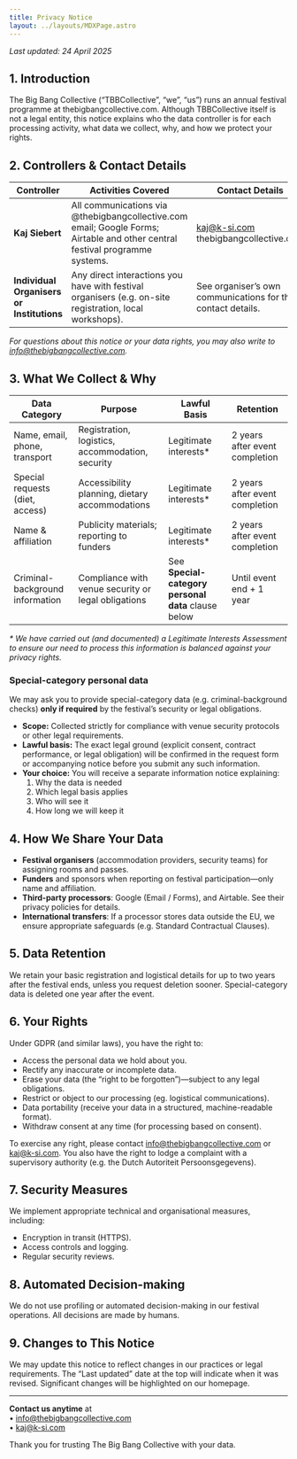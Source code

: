 ```yaml
---
title: Privacy Notice
layout: ../layouts/MDXPage.astro
---
```


_Last updated: 24 April 2025_

## 1. Introduction  
The Big Bang Collective (“TBBCollective”, “we”, “us”) runs an annual festival programme at thebigbangcollective.com. Although TBBCollective itself is not a legal entity, this notice explains who the data controller is for each processing activity, what data we collect, why, and how we protect your rights.

## 2. Controllers & Contact Details  

| Controller                                | Activities Covered                                                     | Contact Details                                      |
|-------------------------------------------|------------------------------------------------------------------------|-------------------------------------------------------|
| **Kaj Siebert**                           | All communications via @thebigbangcollective.com email; Google Forms; Airtable and other central festival programme systems. | kaj@k-si.com<br/>thebigbangcollective.com              |
| **Individual Organisers or Institutions** | Any direct interactions you have with festival organisers (e.g. on-site registration, local workshops).  | See organiser’s own communications for their contact details. |

_For questions about this notice or your data rights, you may also write to info@thebigbangcollective.com._

## 3. What We Collect & Why  

| Data Category                   | Purpose                                             | Lawful Basis                                                | Retention                         |
|---------------------------------|-----------------------------------------------------|-------------------------------------------------------------|-----------------------------------|
| Name, email, phone, transport   | Registration, logistics, accommodation, security    | Legitimate interests*                                       | 2 years after event completion    |
| Special requests (diet, access) | Accessibility planning, dietary accommodations      | Legitimate interests*                                       | 2 years after event completion    |
| Name & affiliation              | Publicity materials; reporting to funders           | Legitimate interests*                                       | 2 years after event completion    |
| Criminal-background information | Compliance with venue security or legal obligations | See **Special-category personal data** clause below         | Until event end + 1 year          |

_\* We have carried out (and documented) a Legitimate Interests Assessment to ensure our need to process this information is balanced against your privacy rights._

### Special-category personal data  
We may ask you to provide special-category data (e.g. criminal-background checks) **only if required** by the festival’s security or legal obligations.  
- **Scope:** Collected strictly for compliance with venue security protocols or other legal requirements.  
- **Lawful basis:** The exact legal ground (explicit consent, contract performance, or legal obligation) will be confirmed in the request form or accompanying notice before you submit any such information.  
- **Your choice:** You will receive a separate information notice explaining:  
  1. Why the data is needed  
  2. Which legal basis applies  
  3. Who will see it  
  4. How long we will keep it  

## 4. How We Share Your Data  
- **Festival organisers** (accommodation providers, security teams) for assigning rooms and passes.  
- **Funders** and sponsors when reporting on festival participation—only name and affiliation.  
- **Third-party processors**: Google (Email / Forms), and Airtable. See their privacy policies for details.  
- **International transfers**: If a processor stores data outside the EU, we ensure appropriate safeguards (e.g. Standard Contractual Clauses).

## 5. Data Retention  
We retain your basic registration and logistical details for up to two years after the festival ends, unless you request deletion sooner. Special-category data is deleted one year after the event.

## 6. Your Rights  
Under GDPR (and similar laws), you have the right to:  
- Access the personal data we hold about you.  
- Rectify any inaccurate or incomplete data.  
- Erase your data (the “right to be forgotten”)—subject to any legal obligations.  
- Restrict or object to our processing (eg. logistical communications).  
- Data portability (receive your data in a structured, machine-readable format).  
- Withdraw consent at any time (for processing based on consent).  

To exercise any right, please contact info@thebigbangcollective.com or kaj@k-si.com. You also have the right to lodge a complaint with a supervisory authority (e.g. the Dutch Autoriteit Persoonsgegevens).

## 7. Security Measures  
We implement appropriate technical and organisational measures, including:  
- Encryption in transit (HTTPS).  
- Access controls and logging.  
- Regular security reviews.

## 8. Automated Decision-making  
We do not use profiling or automated decision-making in our festival operations. All decisions are made by humans.

## 9. Changes to This Notice  
We may update this notice to reflect changes in our practices or legal requirements. The “Last updated” date at the top will indicate when it was revised. Significant changes will be highlighted on our homepage.

---

**Contact us anytime** at  
• info@thebigbangcollective.com  
• kaj@k-si.com  

Thank you for trusting The Big Bang Collective with your data.
